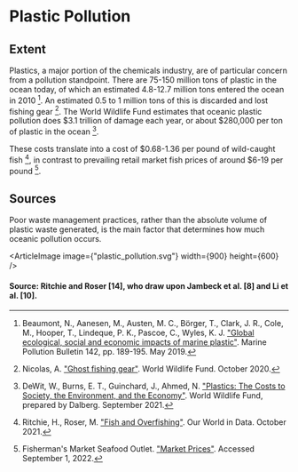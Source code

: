 
# Plastic Pollution

## Extent
Plastics, a major portion of the chemicals industry, are of particular concern from a pollution standpoint. There are 75-150 million tons of plastic in the ocean today, of which an estimated 4.8-12.7 million tons entered the ocean in 2010 [^{ 1 }]. An estimated 0.5 to 1 million tons of this is discarded and lost fishing gear [^{ 12 }]. The World Wildlife Fund estimates that oceanic plastic pollution does $3.1 trillion of damage each year, or about $280,000 per ton of plastic in the ocean [^{ 2 }].

These costs translate into a cost of $0.68-1.36 per pound of wild-caught fish [^{ 15 }], in contrast to prevailing retail market fish prices of around $6-19 per pound [^{ 4 }].

## Sources
Poor waste management practices, rather than the absolute volume of plastic waste generated, is the main factor that determines how much oceanic pollution occurs.

<ArticleImage image={"plastic_pollution.svg"} width={900} height={600} />
#### Source: Ritchie and Roser [14], who draw upon Jambeck et al. [8] and Li et al. [10].

[^{ 1 }]: Beaumont, N., Aanesen, M., Austen, M. C., Börger, T., Clark, J. R., Cole, M., Hooper, T., Lindeque, P. K., Pascoe, C., Wyles, K. J. ["Global ecological, social and economic impacts of marine plastic"](https://www.sciencedirect.com/science/article/pii/S0025326X19302061). Marine Pollution Bulletin 142, pp. 189-195. May 2019.

[^{ 2 }]: DeWit, W., Burns, E. T., Guinchard, J., Ahmed, N. ["Plastics: The Costs to Society, the Environment, and the Economy"](https://www.wwfdrc.org/en/?36252/The-hidden-cost-of-plastic). World Wildlife Fund, prepared by Dalberg. September 2021.

[^{ 4 }]: Fisherman's Market Seafood Outlet. ["Market Prices"](https://fishmanmkt.com/pages/market-prices). Accessed September 1, 2022.

[^{ 8 }]: Jambeck, J., Geyer, R., Wilcox, C., Siegler, T., Perryman, M., Andrady, A., Narayan, R., Law, K. ["Plastic waste inputs from land into the ocean"](https://science.sciencemag.org/content/347/6223/768/). Science 347(6223), pp. 768-771. February 2015.

[^{ 10 }]: Li, W., Tse, H., Fok, L. ["Plastic waste in the marine environment: A review of sources, occurrence and effects"](https://www.sciencedirect.com/science/article/pii/S0048969716310154). Science of The Total Environment 566-567, pp. 333-349. October 2016.

[^{ 12 }]: Nicolas, A. ["Ghost fishing gear"](https://www.worldwildlife.org/stories/ghost-fishing-gear). World Wildlife Fund. October 2020.

[^{ 14 }]: Ritchie, H., Roser M. ["Plastic Pollution"](https://ourworldindata.org/plastic-pollution). Our World In Data. 2019.

[^{ 15 }]: Ritchie, H., Roser, M. ["Fish and Overfishing"](https://ourworldindata.org/fish-and-overfishing). Our World in Data. October 2021.